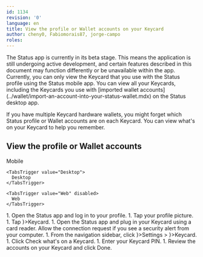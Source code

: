 ```yaml
---
id: 1134
revision: '0'
language: en
title: View the profile or Wallet accounts on your Keycard
author: cheny0, Fabiomorais87, jorge-campo
roles:
---
```


<Admonition type="beta" status="Status app is currently in beta stage">
  The Status app is currently in its beta stage. This means the application is still undergoing active development, and certain features described in this document may function differently or be unavailable within the app.
</Admonition>

<Admonition type="info">
  Currently, you can only view the Keycard that you use with the Status profile using the Status mobile app. You can view all your Keycards, including the Keycards you use with [imported wallet accounts](../wallet/import-an-account-into-your-status-wallet.mdx) on the Status desktop app.
</Admonition>

If you have multiple Keycard hardware wallets, you might forget which Status profile or Wallet accounts are on each Keycard. You can view what's on your Keycard to help you remember.

## View the profile or Wallet accounts

<Tabs defaultValue="Mobile">
  <TabsList size={32}>
    <TabsTrigger value="Mobile">
      Mobile
    </TabsTrigger>

    <TabsTrigger value="Desktop">
      Desktop
    </TabsTrigger>

    <TabsTrigger value="Web" disabled>
      Web
    </TabsTrigger>
  </TabsList>

  <TabsContent value="Mobile">
    1. Open the Status app and log in to your profile.
    1. Tap your profile picture.
    1. Tap <ContextTag icon={<KeycardIcon />}>Keycard</ContextTag>.
  </TabsContent>

  <TabsContent value="Desktop">
    1. Open the Status app and plug in your Keycard using a card reader. Allow the connection request if you see a security alert from your computer.
    1. From the navigation sidebar, click <ContextTag icon={<SettingsDesktopIcon />}>Settings</ContextTag> > <ContextTag icon={<KeycardDesktopIcon />}>Keycard</ContextTag>.
    1. Click <ContextTag>Check what's on a Keycard</ContextTag>.
    1. Enter your Keycard PIN.
    1. Review the accounts on your Keycard and click <ContextTag>Done</ContextTag>.
  </TabsContent>
</Tabs>
